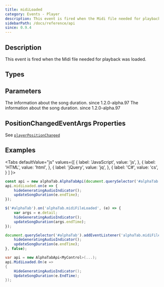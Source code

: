 ```yaml
---
title: midiLoaded
category: Events - Player
description: This event is fired when the Midi file needed for playback was loaded.
sidebarPath: /docs/reference/api
since: 0.9.4
---
```



## Description
This event is fired when the Midi file needed for playback was loaded.    

<EventDescription metadata={metadata} />

## Types

<TypeTable>
    <TypeRow type="js" name="function(args)" />    
    <TypeRow type="net" name="Action<PositionChangedEventArgs>" />    
</TypeTable>

## Parameters
<ParameterTable>
    <ParameterRow platform="js" name="args" type="alphaTab.synth.PositionChangedEventArgs">
        The information about the song duration. <span class="badge badge--info">since 1.2.0-alpha.97</span>
    </ParameterRow>
    <ParameterRow platform="net" name="args" type="AlphaTab.Synth.PositionChangedEventArgs">
        The information about the song duration. <span class="badge badge--info">since 1.2.0-alpha.97</span>
    </ParameterRow>
</ParameterTable>

## PositionChangedEventArgs Properties

See [`playerPositionChanged`](/docs/reference/api/playerpositionchanged)

## Examples

<Tabs
  defaultValue="js"
  values={[
    { label: 'JavaScript', value: 'js', },
    { label: 'HTML', value: 'html', },
    { label: 'jQuery', value: 'jq', },
    { label: 'C#', value: 'cs', }
  ]
}>
<TabItem value="js">

```js
const api = new alphaTab.AlphaTabApi(document.querySelector('#alphaTab'));
api.midiLoaded.on(e => {
    hideGeneratingAudioIndicator();
    updateSongDuration(e.endTime);
});
```

</TabItem>
<TabItem value="jq">

```js
$('#alphaTab').on('alphaTab.midiFileLoaded', (e) => {
    var args = e.detail;
    hideGeneratingAudioIndicator();
    updateSongDuration(args.endTime);
});
```

</TabItem>
<TabItem value="html">

```js
document.querySelector('#alphaTab').addEventListener('alphaTab.midiFileLoaded', e => {
    hideGeneratingAudioIndicator();
    updateSongDuration(e.endTime);
}, false);
```

</TabItem>
<TabItem value="cs">

```cs
var api = new AlphaTabApi<MyControl>(...);
api.MidiLoaded.On(e => 
{
    HideGeneratingAudioIndicator();
    UpdateSongDuration(e.EndTime);
});
```

</TabItem>
</Tabs>